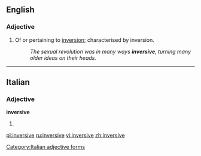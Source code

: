 ==English==

===Adjective===
{{en-adj}}

# Of or pertaining to [[inversion]]; characterised by inversion.
#: ''The sexual revolution was in many ways '''inversive''', turning many older ideas on their heads.''

----

==Italian==

===Adjective===
'''inversive''' {{f}}

# {{feminine plural of|inversivo|lang=it}}

[[Category:Italian adjective forms]]

[[pl:inversive]]
[[ru:inversive]]
[[vi:inversive]]
[[zh:inversive]]
